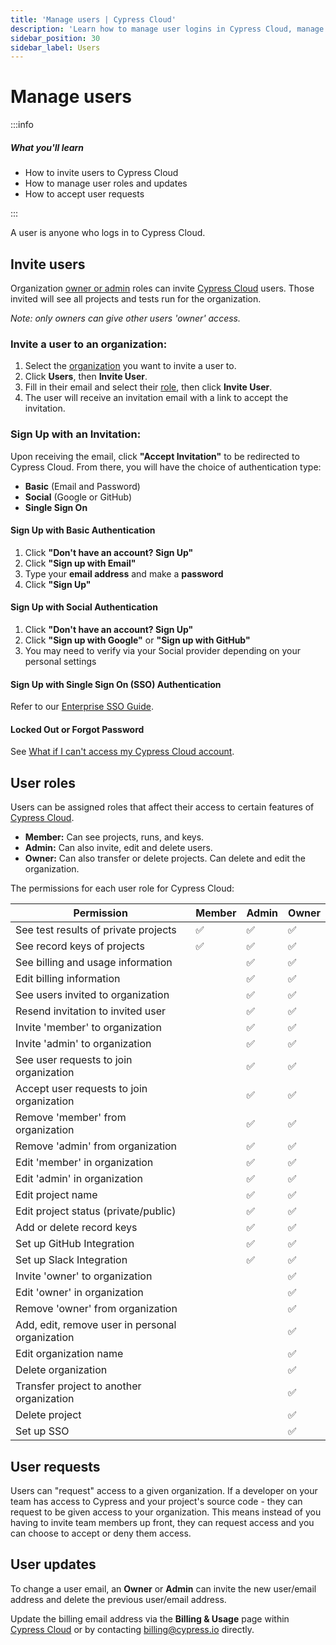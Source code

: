```yaml
---
title: 'Manage users | Cypress Cloud'
description: 'Learn how to manage user logins in Cypress Cloud, manage user roles, and accept user requests.'
sidebar_position: 30
sidebar_label: Users
---
```


<ProductHeading product="cloud" />

# Manage users

:::info

##### <Icon name="question-circle" color="#4BBFD2" /> What you'll learn

- How to invite users to Cypress Cloud
- How to manage user roles and updates
- How to accept user requests

:::

A user is anyone who logs in to Cypress Cloud.

## Invite users

Organization [owner or admin](#User-roles) roles can invite
[Cypress Cloud](https://on.cypress.io/cloud) users. Those invited will see all
projects and tests run for the organization.

_Note: only owners can give other users 'owner' access._

### Invite a user to an organization:

1. Select the [organization](/cloud/account-management/organizations) you
   want to invite a user to.
2. Click **Users**, then **Invite User**.
3. Fill in their email and select their [role](#User-roles), then click **Invite
   User**.
4. The user will receive an invitation email with a link to accept the
   invitation.

<DocsImage
  src="/img/cloud/users/invite-user-dialog.jpg"
  alt="Invite User dialog"
/>

### Sign Up with an Invitation:

Upon receiving the email, click **"Accept Invitation"** to be redirected to
Cypress Cloud. From there, you will have the choice of authentication type:

- **Basic** (Email and Password)
- **Social** (Google or GitHub)
- **Single Sign On**

#### **Sign Up with Basic Authentication**

1. Click **"Don't have an account? Sign Up"**
2. Click **"Sign up with Email"**
3. Type your **email address** and make a **password**
4. Click **"Sign Up"**

#### **Sign Up with Social Authentication**

1. Click **"Don't have an account? Sign Up"**
2. Click **"Sign up with Google"** or **"Sign up with GitHub"**
3. You may need to verify via your Social provider depending on your personal
   settings

#### **Sign Up with Single Sign On (SSO) Authentication**

Refer to our
[Enterprise SSO Guide](/cloud/account-management/enterprise-sso).

#### Locked Out or Forgot Password

See
[What if I can't access my Cypress Cloud account](/cloud/faq#What-if-I-cant-access-my-Cypress-Cloud-account).

## User roles

Users can be assigned roles that affect their access to certain features of
[Cypress Cloud](https://on.cypress.io/cloud).

- **Member:** Can see projects, runs, and keys.
- **Admin:** Can also invite, edit and delete users.
- **Owner:** Can also transfer or delete projects. Can delete and edit the
  organization.

The permissions for each user role for Cypress Cloud:

| Permission                                      | Member | Admin | Owner |
| ----------------------------------------------- | ------ | ----- | ----- |
| See test results of private projects            | ✅     | ✅    | ✅    |
| See record keys of projects                     | ✅     | ✅    | ✅    |
| See billing and usage information               |        | ✅    | ✅    |
| Edit billing information                        |        | ✅    | ✅    |
| See users invited to organization               |        | ✅    | ✅    |
| Resend invitation to invited user               |        | ✅    | ✅    |
| Invite 'member' to organization                 |        | ✅    | ✅    |
| Invite 'admin' to organization                  |        | ✅    | ✅    |
| See user requests to join organization          |        | ✅    | ✅    |
| Accept user requests to join organization       |        | ✅    | ✅    |
| Remove 'member' from organization               |        | ✅    | ✅    |
| Remove 'admin' from organization                |        | ✅    | ✅    |
| Edit 'member' in organization                   |        | ✅    | ✅    |
| Edit 'admin' in organization                    |        | ✅    | ✅    |
| Edit project name                               |        | ✅    | ✅    |
| Edit project status (private/public)            |        | ✅    | ✅    |
| Add or delete record keys                       |        | ✅    | ✅    |
| Set up GitHub Integration                       |        | ✅    | ✅    |
| Set up Slack Integration                        |        | ✅    | ✅    |
| Invite 'owner' to organization                  |        |       | ✅    |
| Edit 'owner' in organization                    |        |       | ✅    |
| Remove 'owner' from organization                |        |       | ✅    |
| Add, edit, remove user in personal organization |        |       | ✅    |
| Edit organization name                          |        |       | ✅    |
| Delete organization                             |        |       | ✅    |
| Transfer project to another organization        |        |       | ✅    |
| Delete project                                  |        |       | ✅    |
| Set up SSO                                      |        |       | ✅    |

## User requests

Users can "request" access to a given organization. If a developer on your team
has access to Cypress and your project's source code - they can request to be
given access to your organization. This means instead of you having to invite
team members up front, they can request access and you can choose to accept or
deny them access.

<DocsImage
  src="/img/cloud/users/request-access-to-organization.png"
  alt="Request access to project"
/>

## User updates

To change a user email, an **Owner** or **Admin** can invite the new user/email
address and delete the previous user/email address.

Update the billing email address via the **Billing & Usage** page within
[Cypress Cloud](https://on.cypress.io/cloud) or by contacting
[billing@cypress.io](mailto:billing@cypress.io) directly.
